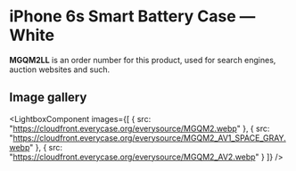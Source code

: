 
# iPhone 6s Smart Battery Case — White

<Callout type='info' emoji='👉🏻'>**MGQM2LL** is an order number for this product, used for search engines, auction websites and such.</Callout>

## Image gallery

<LightboxComponent
    images={[
      {
        src: "https://cloudfront.everycase.org/everysource/MGQM2.webp"
      },
      {
        src: "https://cloudfront.everycase.org/everysource/MGQM2_AV1_SPACE_GRAY.webp"
      },
      {
        src: "https://cloudfront.everycase.org/everysource/MGQM2_AV2.webp"
      }
    ]}
  />

